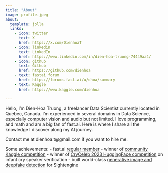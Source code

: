 ```yaml
---
title: "About"
image: profile.jpeg
about:
  template: jolla
  links:
    - icon: twitter
      text: X
      href: https://x.com/DienhoaT
    - icon: linkedin
      text: LinkedIn
      href: https://www.linkedin.com/in/dien-hoa-truong-74449aa4/
    - icon: github
      text: Github
      href: https://github.com/dienhoa
    - text: fastai forum
      href: https://forums.fast.ai/u/dhoa/summary
    - text: Kaggle
      href: https://www.kaggle.com/dienhoa

---
```


Hello, I'm Dien-Hoa Truong, a freelancer Data Scientist currently located in Quebec, Canada. I'm experienced in several domains in Data Science, especially computer vision and audio but not limited. I love programming, and math and am a big fan of fast.ai. Here is where I share all the knowledge I discover along my AI journey.

Contact me at dienhoa.t@gmail.com if you want to hire me.

Some achievements:
- fast.ai [regular member](https://forums.fast.ai/u/dhoa/summary)
- winner of [community Kaggle competition](https://www.kaggle.com/competitions/kaggle-pog-series-s01e02)
- winner of [CryCeleb 2023 HuggingFace competition](https://arxiv.org/pdf/2305.00969) on infant cry speaker verification
- built world-class [generative image and deepfake detection](https://sightengine.com/detect-ai-generated-images) for Sightengine